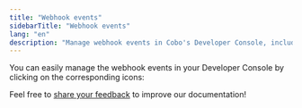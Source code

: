 ```yaml
---
title: "Webhook events"
sidebarTitle: "Webhook events"
lang: "en"
description: "Manage webhook events in Cobo's Developer Console, including tracking and handling event notifications."
---
```



You can easily manage the webhook events in your Developer Console by clicking on the corresponding icons:

<Snippet />

<Tip>Feel free to [share your feedback](https://forms.zohopublic.com/cobo/form/DocumentFeedbackForm/formperma/QvLOhxJv1_JMsJ-1dleZ8Itb_7rzN-LtgvsDdxosoVI?referrername=manuals) to improve our documentation!</Tip>